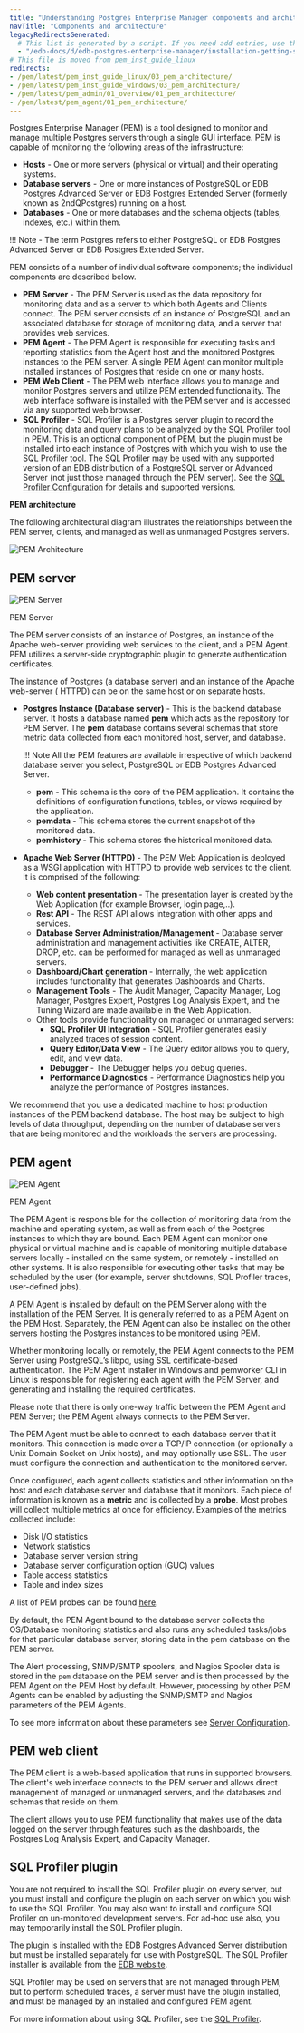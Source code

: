 ```yaml
---
title: "Understanding Postgres Enterprise Manager components and architecture"
navTitle: "Components and architecture"
legacyRedirectsGenerated:
  # This list is generated by a script. If you need add entries, use the `legacyRedirects` key.
  - "/edb-docs/d/edb-postgres-enterprise-manager/installation-getting-started/linux-installation-guide/8.0/pem_architecture.html"
# This file is moved from pem_inst_guide_linux
redirects:
- /pem/latest/pem_inst_guide_linux/03_pem_architecture/
- /pem/latest/pem_inst_guide_windows/03_pem_architecture/
- /pem/latest/pem_admin/01_overview/01_pem_architecture/
- /pem/latest/pem_agent/01_pem_architecture/
---
```


Postgres Enterprise Manager (PEM) is a tool designed to monitor and manage multiple Postgres servers through a single GUI interface. PEM is capable of monitoring the following areas of the infrastructure:

-   **Hosts** - One or more servers (physical or virtual) and their operating systems.
-   **Database servers** - One or more instances of PostgreSQL or EDB Postgres Advanced Server or EDB Postgres Extended Server (formerly known as 2ndQPostgres) running on a host.
-   **Databases** - One or more databases and the schema objects (tables, indexes, etc.) within them.

!!! Note
    -   The term Postgres refers to either PostgreSQL or EDB Postgres Advanced Server or EDB Postgres Extended Server.

PEM consists of a number of individual software components; the individual components are described below.

-   **PEM Server** - The PEM Server is used as the data repository for monitoring data and as a server to which both Agents and Clients connect. The PEM server consists of an instance of PostgreSQL and an associated database for storage of monitoring data, and a server that provides web services.
-   **PEM Agent** - The PEM Agent is responsible for executing tasks and reporting statistics from the Agent host and the monitored Postgres instances to the PEM server. A single PEM Agent can monitor multiple installed instances of Postgres that reside on one or many hosts.
-   **PEM Web Client** - The PEM web interface allows you to manage and monitor Postgres servers and utilize PEM extended functionality. The web interface software is installed with the PEM server and is accessed via any supported web browser.
-   **SQL Profiler** - SQL Profiler is a Postgres server plugin to record the monitoring data and query plans to be analyzed by the SQL Profiler tool in PEM. This is an optional component of PEM, but the plugin must be installed into each instance of Postgres with which you wish to use the SQL Profiler tool. The SQL Profiler may be used with any supported version of an EDB distribution of a PostgreSQL server or Advanced Server (not just those managed through the PEM server). See the [SQL Profiler Configuration](/pem/latest/profiling_workloads/pem_sqlprofiler/) for details and supported versions.

**PEM architecture**

The following architectural diagram illustrates the relationships between the PEM server, clients, and managed as well as unmanaged Postgres servers.

![PEM Architecture](images/pem_architecture.png)

## PEM server

![PEM Server](images/pem_server.png)

PEM Server

The PEM server consists of an instance of Postgres, an instance of the Apache web-server providing web services to the client, and a PEM Agent. PEM utilizes a server-side cryptographic plugin to generate authentication certificates.

The instance of Postgres (a database server) and an instance of the Apache web-server ( HTTPD) can be on the same host or on separate hosts.

-   **Postgres Instance (Database server)** - This is the backend database server. It hosts a database named **pem** which acts as the repository for PEM Server. The **pem** database contains several schemas that store metric data collected from each monitored host, server, and database.
    
    !!! Note
        All the PEM features are available irrespective of which backend database server you select, PostgreSQL or EDB Postgres Advanced Server.

    -   **pem** - This schema is the core of the PEM application. It contains the definitions of configuration functions, tables, or views required by the application.
    -   **pemdata** - This schema stores the current snapshot of the monitored data.
    -   **pemhistory** - This schema stores the historical monitored data.
-   **Apache Web Server (HTTPD)** - The PEM Web Application is deployed as a WSGI application with HTTPD to provide web services to the client. It is comprised of the following:
    -   **Web content presentation** - The presentation layer is created by the Web Application (for example Browser, login page,..).
    -   **Rest API** - The REST API allows integration with other apps and services.
    -   **Database Server Administration/Management** - Database server administration and management activities like CREATE, ALTER, DROP, etc. can be performed for managed as well as unmanaged servers.
    -   **Dashboard/Chart generation** - Internally, the web application includes functionality that generates Dashboards and Charts.
    -   **Management Tools** - The Audit Manager, Capacity Manager, Log Manager, Postgres Expert, Postgres Log Analysis Expert, and the Tuning Wizard are made available in the Web Application.
    -   Other tools provide functionality on managed or unmanaged servers:
        -   **SQL Profiler UI Integration** - SQL Profiler generates easily analyzed traces of session content.
        -   **Query Editor/Data View** - The Query editor allows you to query, edit, and view data.
        -   **Debugger** - The Debugger helps you debug queries.
        -   **Performance Diagnostics** - Performance Diagnostics help you analyze the performance of Postgres instances.

We recommend that you use a dedicated machine to host production instances of the PEM backend database. The host may be subject to high levels of data throughput, depending on the number of database servers that are being monitored and the workloads the servers are processing.

## PEM agent

![PEM Agent](images/pem_agent.png)

PEM Agent

The PEM Agent is responsible for the collection of monitoring data from the machine and operating system, as well as from each of the Postgres instances to which they are bound. Each PEM Agent can monitor one physical or virtual machine and is capable of monitoring multiple database servers locally - installed on the same system, or remotely - installed on other systems. It is also responsible for executing other tasks that may be scheduled by the user (for example, server shutdowns, SQL Profiler traces, user-defined jobs).

A PEM Agent is installed by default on the PEM Server along with the installation of the PEM Server. It is generally referred to as a PEM Agent on the PEM Host. Separately, the PEM Agent can also be installed on the other servers hosting the Postgres instances to be monitored using PEM.

Whether monitoring locally or remotely, the PEM Agent connects to the PEM Server using PostgreSQL’s libpq, using SSL certificate-based authentication. The PEM Agent installer in Windows and pemworker CLI in Linux is responsible for registering each agent with the PEM Server, and generating and installing the required certificates.

Please note that there is only one-way traffic between the PEM Agent and PEM Server; the PEM Agent always connects to the PEM Server.

The PEM Agent must be able to connect to each database server that it monitors. This connection is made over a TCP/IP connection (or optionally a Unix Domain Socket on Unix hosts), and may optionally use SSL. The user must configure the connection and authentication to the monitored server.

Once configured, each agent collects statistics and other information on the host and each database server and database that it monitors. Each piece of information is known as a **metric** and is collected by a **probe**. Most probes will collect multiple metrics at once for efficiency. Examples of the metrics collected include:

-   Disk I/O statistics
-   Network statistics
-   Database server version string
-   Database server configuration option (GUC) values
-   Table access statistics
-   Table and index sizes

A list of PEM probes can be found [here](/pem/latest/pem_online_help/04_toc_pem_features/12_pem_manage_probes/03_pem_probe_config/01_pem_probes/).

By default, the PEM Agent bound to the database server collects the OS/Database monitoring statistics and also runs any scheduled tasks/jobs for that particular database server, storing data in the pem database on the PEM server.

The Alert processing, SNMP/SMTP spoolers, and Nagios Spooler data is stored in the `pem` database on the PEM server and is then processed by the PEM Agent on the PEM Host by default. However, processing by other PEM Agents can be enabled by adjusting the SNMP/SMTP and Nagios parameters of the PEM Agents.

To see more information about these parameters see [Server Configuration](/pem/latest/pem_online_help/04_toc_pem_features/02_pem_server_config/01_pem_config_options/).

## PEM web client

The PEM client is a web-based application that runs in supported browsers. The client's web interface connects to the PEM server and allows direct management of managed or unmanaged servers, and the databases and schemas that reside on them.

The client allows you to use PEM functionality that makes use of the data logged on the server through features such as the dashboards, the Postgres Log Analysis Expert, and Capacity Manager.

## SQL Profiler plugin

You are not required to install the SQL Profiler plugin on every server, but you must install and configure the plugin on each server on which you wish to use the SQL Profiler. You may also want to install and configure SQL Profiler on un-monitored development servers. For ad-hoc use also, you may temporarily install the SQL Profiler plugin.

The plugin is installed with the EDB Postgres Advanced Server distribution but must be installed separately for use with PostgreSQL. The SQL Profiler installer is available from the [EDB website](https://www.enterprisedb.com/downloads/edb-postgres-enterprise-manager).

SQL Profiler may be used on servers that are not managed through PEM, but to perform scheduled traces, a server must have the plugin installed, and must be managed by an installed and configured PEM agent.

For more information about using SQL Profiler, see the [SQL Profiler](/pem/latest/profiling_workloads/pem_sqlprofiler/).
